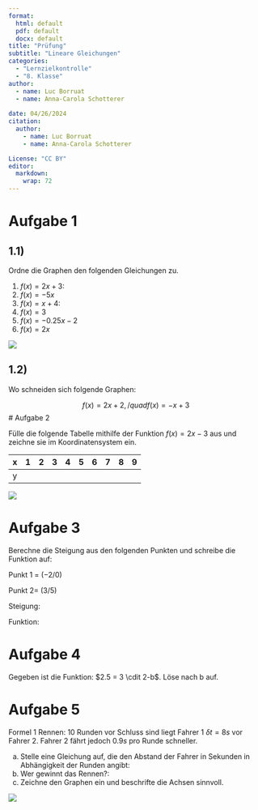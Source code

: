 ```yaml
---
format: 
  html: default
  pdf: default
  docx: default
title: "Prüfung"
subtitle: "Lineare Gleichungen"
categories: 
  - "Lernzielkontrolle"
  - "8. Klasse"
author:
  - name: Luc Borruat
  - name: Anna-Carola Schotterer
  
date: 04/26/2024
citation: 
  author:
    - name: Luc Borruat
    - name: Anna-Carola Schotterer

License: "CC BY"
editor: 
  markdown: 
    wrap: 72
---
```


# Aufgabe 1

## 1.1)

Ordne die Graphen den folgenden Gleichungen zu.

1.  $f(x) = 2x+ 3:$
2.  $f(x) = −5x$\
3.  $f(x)=x+4:$
4.  $f(x)=3$
5.  $f(x)=-0.25x-2$
6.  $f(x)=2x$

![](images/Screenshot%202024-06-13%20at%2013.25.17.png)

## 1.2)

Wo schneiden sich folgende Graphen:

$$ f(x)=2x+2, /quad f(x)=-x+3$$ \# Aufgabe 2

Fülle die folgende Tabelle mithilfe der Funktion $f(x)=2x-3$ aus und
zeichne sie im Koordinatensystem ein.

| x   | 1   | 2   | 3   | 4   | 5   | 6   | 7   | 8   | 9   |
|-----|-----|-----|-----|-----|-----|-----|-----|-----|-----|
| y   |     |     |     |     |     |     |     |     |     |

![](images/Screenshot%202024-06-13%20at%2013.31.00.png)

# Aufgabe 3

Berechne die Steigung aus den folgenden Punkten und schreibe die
Funktion auf:

Punkt 1 = $(-2/0)$

Punkt 2= $(3/5)$

Steigung:

Funktion:

# Aufgabe 4

Gegeben ist die Funktion: $2.5 = 3 \cdit 2-b$. Löse nach b auf.

# Aufgabe 5

Formel 1 Rennen: 10 Runden vor Schluss sind liegt Fahrer 1
$\delta t = 8 s$ vor Fahrer 2. Fahrer 2 fährt jedoch $0.9s$ pro Runde
schneller.

a)  Stelle eine Gleichung auf, die den Abstand der Fahrer in Sekunden in
    Abhängigkeit der Runden angibt:
b)  Wer gewinnt das Rennen?:
c)  Zeichne den Graphen ein und beschrifte die Achsen sinnvoll.

![](images/Screenshot%202024-06-13%20at%2013.36.05.png)
